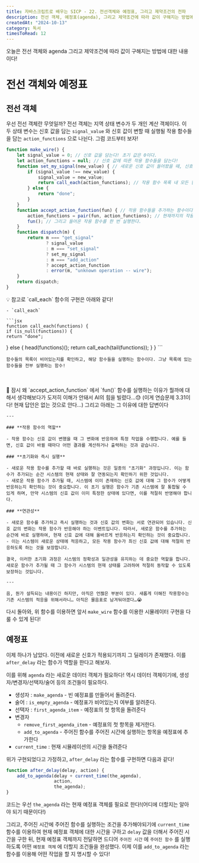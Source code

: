 ```yaml
---
title: 자바스크립트로 배우는 SICP - 22. 전선객체와 예정표, 그리고 제약조건의 전파
description: 전선 객체, 예정표(agenda), 그리고 제약조건에 따라 값이 구해지는 방법에 대해 알아봅시다!
createdAt: "2024-10-13"
category: 독서
timesToRead: 12
---
```


오늘은 전선 객체와 agenda 그리고 제약조건에 따라 값이 구해지는 방법에 대한 내용이다!

# 전선 객체와 예정표

## 전선 객체

우선 전선 객체란 무엇일까? 전선 객체는 지역 상태 변수가 두 개인 계산 객체이다. 이 두 상태 변수는 신호 값을 담는 `signal_value` 와 신호 값이 변할 때 실행될 작용 함수들을 담는 `action_functions` 으로 나뉜다. 그럼 코드부터 보자!

```jsx
function make_wire() {
    let signal_value = 0; // 신호 값을 담는다! 초기 값은 0이다.
    let action_functions = null; // 신호 값에 따른 작용 함수들을 담는다!
    function set_my_signal(new_value) { // 새로운 신호 값이 들어왔을 때, 신호 값을 갱신하고, 작용 함수들을 실행하는 함수이다.
        if (signal_value !== new_value) {
            signal_value = new_value;
            return call_each(action_functions); // 작용 함수 목록 내 모든 함수들을 호출하는 함수이다.
        } else {
            return "done";
        }
    }
    function accept_action_function(fun) { // 작용 함수들을 추가하는 함수이다.
        action_functions = pair(fun, action_functions); // 현재까지의 작용 함수들에 앞단에 새로운 함수를 추가한다.
        fun(); // 그리고 들어온 작용 함수를 한 번 실행한다.
    }
    function dispatch(m) {
        return m === "get_signal"
               ? signal_value
               : m === "set_signal"
               ? set_my_signal
               : m === "add_action"
               ? accept_action_function
               : error(m, "unknown operation -- wire");
    }
    return dispatch;
}
```

<aside>
    💡 참고로 `call_each` 함수의 구현은 아래와 같다!

    - `call_each`

    ```jsx
    function call_each(functions) {
    if (is_null(functions)) {
    return "done";
} else {
    head(functions)();
    return call_each(tail(functions));
}
}
    ```

    함수들의 목록이 비어있는지를 확인하고, 해당 함수들을 실행하는 함수이다. 그냥 목록에 있는 함수들을 전부 실행하는 함수!

</aside>

<br/>
<br/>

<aside>
    🤔 잠시 왜 `accept_action_function` 에서 `fun()` 함수를 실행하는 이유가 뭘까에 대해서 생각해보다가 도저히 이해가 안돼서 AI의 힘을 빌렸다…😓 (이게 연습문제 3.31이다! 현재 답안은 없는 것으로 안다…) 그리고 아래는 그 이유에 대한 답변이다

    ---

    ### **작용 함수의 역할**

    - 작용 함수는 신호 값이 변했을 때 그 변화에 반응하여 특정 작업을 수행합니다. 예를 들면, 신호 값이 바뀔 때마다 어떤 결과를 계산하거나 출력하는 것과 같습니다.

    ### **초기화와 즉시 실행**

    - 새로운 작용 함수를 추가할 때 바로 실행하는 것은 일종의 "초기화" 과정입니다. 이는 함수가 추가되는 순간 시스템의 현재 상태와 잘 연동되는지 확인하기 위한 것입니다.
    - 새로운 작용 함수가 추가될 때, 시스템에 이미 존재하는 신호 값에 대해 그 함수가 어떻게 반응하는지 확인하는 것이 중요합니다. 이 초기 실행은 함수가 기존 시스템에 잘 통합될 수 있게 하며, 만약 시스템의 신호 값이 이미 특정한 상태에 있다면, 이를 적절히 반영해야 합니다.

    ### **연관성**

    - 새로운 함수를 추가하고 즉시 실행하는 것과 신호 값의 변화는 서로 연관되어 있습니다. 신호 값의 변화는 작용 함수가 반응해야 하는 이벤트입니다. 따라서, 새로운 함수를 추가하는 순간에 바로 실행하여, 현재 신호 값에 대해 올바르게 반응하는지 확인하는 것이 중요합니다.
    - 이는 시스템이 새로운 상태에 적응하고, 모든 작용 함수가 최신 신호 값에 대해 적절히 반응하도록 하는 것을 보장합니다.

    결국, 이러한 초기화 과정은 시스템의 정확성과 일관성을 유지하는 데 중요한 역할을 합니다. 새로운 함수가 추가될 때 그 함수가 시스템의 현재 상태를 고려하여 적절히 동작할 수 있도록 보장하는 것입니다.

    ---

    음, 뭔가 설득되는 내용이긴 하지만, 아직은 언짢은 부분이 있다. 새롭게 더해진 작용함수는 기존 시스템의 적응을 위해서라니… 아직은 물음표로 남겨둬야겠다…😭

</aside>

다시 돌아와, 위 함수를 이용하면 앞서 `make_wire` 함수를 이용한 시뮬레이터 구현을 다룰 수 있게 된다!

## 예정표

이제 하나가 남았다. 이전에 새로운 신호가 적용되기까지 그 딜레이가 존재했다. 이를 `after_delay` 라는 함수가 역할을 한다고 해보자.

이를 위해 `agenda` 라는 새로운 데이터 객체가 필요하다! 역시 데이터 객체이기에, 생성자/변경자/선택자/술어 등의 조건들이 필요하다.

- 생성자 : `make_agenda` - 빈 예정표를 만들어서 돌려준다.
- 술어 : `is_empty_agenda` - 예정표가 비어있는지 여부를 알려준다.
- 선택자 : `first_agenda_item` - 예정표의 첫 항목을 돌려준다
- 변경자
  - `remove_first_agenda_item` - 예정표의 첫 항목을 제거한다.
  - `add_to_agenda` - 주어진 함수를 주어진 시간에 실행하는 항목을 예정표에 추가한다
- `current_time` : 현재 시뮬레이션의 시간을 돌려준다

위가 구현되었다고 가정하고, `after_delay` 라는 함수를 구현하면 다음과 같다!

```jsx
function after_delay(delay, action) {
    add_to_agenda(delay + current_time(the_agenda),
                  action,
                  the_agenda);
}
```

코드는 우선 `the_agenda` 라는 현재 예정표 객체를 필요로 한다!(어디에 더할지는 알아야 되기 때문이다!)

그리고, 주어진 시간에 주어진 함수를 실행하는 조건을 추가해야되기에 `current_time` 함수를 이용하여 현재 예정표 객체에 대한 시간을 구하고 `delay` 값을 더해서 주어진 시간을 구한 뒤, 현재 예정표 객체까지 전달하면 드디어 `주어진 시간` 에 `주어진 함수` 를 실행하도록 어떤 `예정표 객체` 에 더할지 조건들을 완성했다. 이제 이를 `add_to_agenda` 라는 함수를 이용해 어떤 작업을 할 지 명시할 수 있다!
